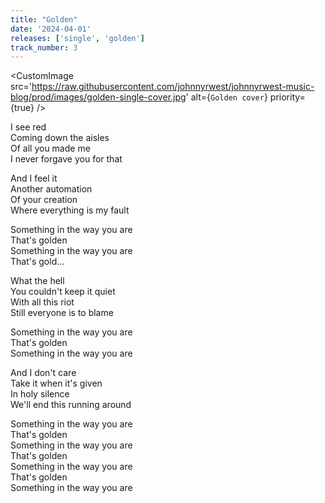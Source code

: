 ```yaml
---
title: "Golden"
date: '2024-04-01'
releases: ['single', 'golden']
track_number: 3
---
```


<CustomImage
  src='https://raw.githubusercontent.com/johnnyrwest/johnnyrwest-music-blog/prod/images/golden-single-cover.jpg'
  alt={`Golden cover`}
  priority={true}
/>

I see red\
Coming down the aisles\
Of all you made me\
I never forgave you for that

And I feel it\
Another automation\
Of your creation\
Where everything is my fault

Something in the way you are\
That's golden\
Something in the way you are\
That's gold…

What the hell\
You couldn't keep it quiet\
With all this riot\
Still everyone is to blame

Something in the way you are\
That's golden\
Something in the way you are

And I don't care\
Take it when it's given\
In holy silence\
We'll end this running around

Something in the way you are\
That's golden\
Something in the way you are\
That's golden\
Something in the way you are\
That's golden\
Something in the way you are
